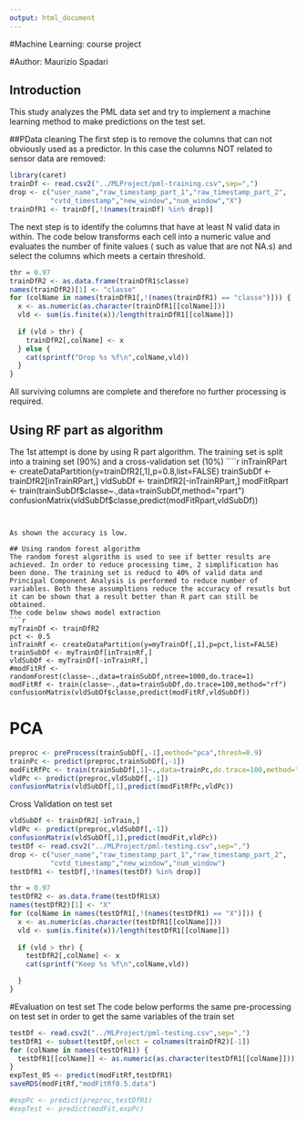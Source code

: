 ```yaml
---
output: html_document
---
```

#Machine Learning: course project

#Author: Maurizio Spadari



## Introduction
This study analyzes the PML data set and try to implement a machine learning method to make predictions on the test set.

##PData cleaning
The first step is to remove the columns that can not obviously used as a predictor. In this case the columns NOT related to sensor data are removed:

```r
library(caret)
trainDf <- read.csv2("../MLProject/pml-training.csv",sep=",")
drop <- c("user_name","raw_timestamp_part_1","raw_timestamp_part_2",
          "cvtd_timestamp","new_window","num_window","X")
trainDfR1 <- trainDf[,!(names(trainDf) %in% drop)]
```

The next step is to identify the columns that have at least N valid data in within. The code below transforms each cell into a numeric value and evaluates the number of finite values ( such as value that are not NA.s) and select the columns which meets a certain threshold.
```r
thr = 0.97
trainDfR2 <- as.data.frame(trainDfR1$classe)
names(trainDfR2)[1] <- "classe"
for (colName in names(trainDfR1[,!(names(trainDfR1) == "classe")])) {
  x <- as.numeric(as.character(trainDfR1[[colName]]))
  vld <- sum(is.finite(x))/length(trainDfR1[[colName]])
  
  if (vld > thr) {
    trainDfR2[,colName] <- x
  } else {
    cat(sprintf("Drop %s %f\n",colName,vld))
  }
}


```
All surviving columns are complete and therefore no further processing is required.

## Using RF part as algorithm
The 1st attempt is done by using R part algorithm. The training set is split into a training set (90%) and a cross-validation set (10%)
````r
inTrainRPart <- createDataPartition(y=trainDfR2[,1],p=0.8,list=FALSE)
trainSubDf <- trainDfR2[inTrainRPart,]
vldSubDf <- trainDfR2[-inTrainRPart,]
modFitRpart <- train(trainSubDf$classe~.,data=trainSubDf,method="rpart")
confusionMatrix(vldSubDf$classe,predict(modFitRpart,vldSubDf))

```


As shown the accuracy is low. 

## Using random forest algorithm
The random forest algorithm is used to see if better results are achieved. In order to reduce processing time, 2 simplification has been done. The training set is reducd to 40% of valid data and Principal Component Analysis is performed to reduce number of variables. Both these assumpltions reduce the accuracy of resutls but it can be shown that a result better than R part can still be obtained.
The code below shows model extraction
```r
myTrainDf <- trainDfR2
pct <- 0.5
inTrainRf <- createDataPartition(y=myTrainDf[,1],p=pct,list=FALSE)
trainSubDf <- myTrainDf[inTrainRf,]
vldSubDf <- myTrainDf[-inTrainRf,]
#modFitRf <- randomForest(classe~.,data=trainSubDf,ntree=1000,do.trace=1)
modFitRf <- train(classe~.,data=trainSubDf,do.trace=100,method="rf")
confusionMatrix(vldSubDf$classe,predict(modFitRf,vldSubDf))

```

# PCA
```r
preproc <- preProcess(trainSubDf[,-1],method="pca",thresh=0.9)
trainPc <- predict(preproc,trainSubDf[,-1])
modFitRfPc <- train(trainSubDf[,1]~.,data=trainPc,do.trace=100,method="rf")
vldPc <- predict(preproc,vldSubDf[,-1])
confusionMatrix(vldSubDf[,1],predict(modFitRfPc,vldPc))
```


Cross Validation on test set

```r
vldSubDf <- trainDfR2[-inTrain,]
vldPc <- predict(preproc,vldSubDf[,-1])
confusionMatrix(vldSubDf[,1],predict(modFit,vldPc))
testDf <- read.csv2("../MLProject/pml-testing.csv",sep=",")
drop <- c("user_name","raw_timestamp_part_1","raw_timestamp_part_2",
          "cvtd_timestamp","new_window","num_window")
testDfR1 <- testDf[,!(names(testDf) %in% drop)]
```
```r
thr = 0.97
testDfR2 <- as.data.frame(testDfR1$X)
names(testDfR2)[1] <- "X"
for (colName in names(testDfR1[,!(names(testDfR1) == "X")])) {
  x <- as.numeric(as.character(testDfR1[[colName]]))
  vld <- sum(is.finite(x))/length(testDfR1[[colName]])
  
  if (vld > thr) {
    testDfR2[,colName] <- x
    cat(sprintf("Keep %s %f\n",colName,vld))

  }
}

```


#Evaluation on test set
The code below performs the same pre-processing on test set in order to get the same variables of the train set 
```r
testDf <- read.csv2("../MLProject/pml-testing.csv",sep=",")
testDfR1 <- subset(testDf,select = colnames(trainDfR2)[-1])
for (colName in names(testDfR1)) {
  testDfR1[[colName]] <- as.numeric(as.character(testDfR1[[colName]]))
}
expTest_05 <- predict(modFitRf,testDfR1)
saveRDS(modFitRf,"modFitRf0.5.data")

#expPc <- predict(preproc,testDfR1)
#expTest <- predict(modFit,expPc)
```


